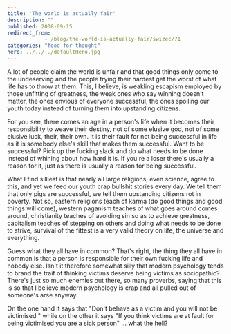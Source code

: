 ```yaml
---
title: 'The world is actually fair'
description: ""
published: 2008-09-15
redirect_from: 
            - /blog/the-world-is-actually-fair/swizec/71
categories: "food for thought"
hero: ../../../defaultHero.jpg
---
```

A lot of people claim the world is unfair and that good things only come to the undeserving and the people trying their hardest get the worst of what life has to throw at them. This, I believe, is weakling escapism employed by those unfitting of greatness, the weak ones who say winning doesn't matter, the ones envious of everyone successful, the ones spoiling our youth today instead of turning them into upstanding citizens.

For you see, there comes an age in a person's life when it becomes their responsibility to weave their destiny, not of some elusive god, not of some elusive luck, their, their own. It is their fault for not being successful in life as it is somebody else's skill that makes them successful. Want to be successful? Pick up the fucking slack and do what needs to be done instead of whining about how hard it is. If you're a loser there's usually a reason for it, just as there is usually a reason for being successful.

What I find silliest is that nearly all large religions, even science, agree to this, and yet we feed our youth crap bullshit stories every day. We tell them that only pigs are successful, we tell them upstanding citizens rot in poverty. Not so, eastern religions teach of karma (do good things and good things will come), western paganism teaches of what goes around comes around, christianity teaches of avoiding sin so as to achieve greatness, capitalism teaches of stepping on others and doing what needs to be done to strive, survival of the fittest is a very valid theory on life, the universe and everything.

Guess what they all have in common? That's right, the thing they all have in common is that a person is responsible for their own fucking life and nobody else. Isn't it therefore somewhat silly that modern psychology tends to brand the traif of thinking victims deserve being victims as sociopathic? There's just so much enemies out there, so many proverbs, saying that this is so that I believe modern psychology is crap and all pulled out of someone's arse anyway.

On the one hand it says that "Don't behave as a victim and you will not be victimised " while on the other it says "If you think victims are at fault for being victimised you are a sick person" ... what the hell?
